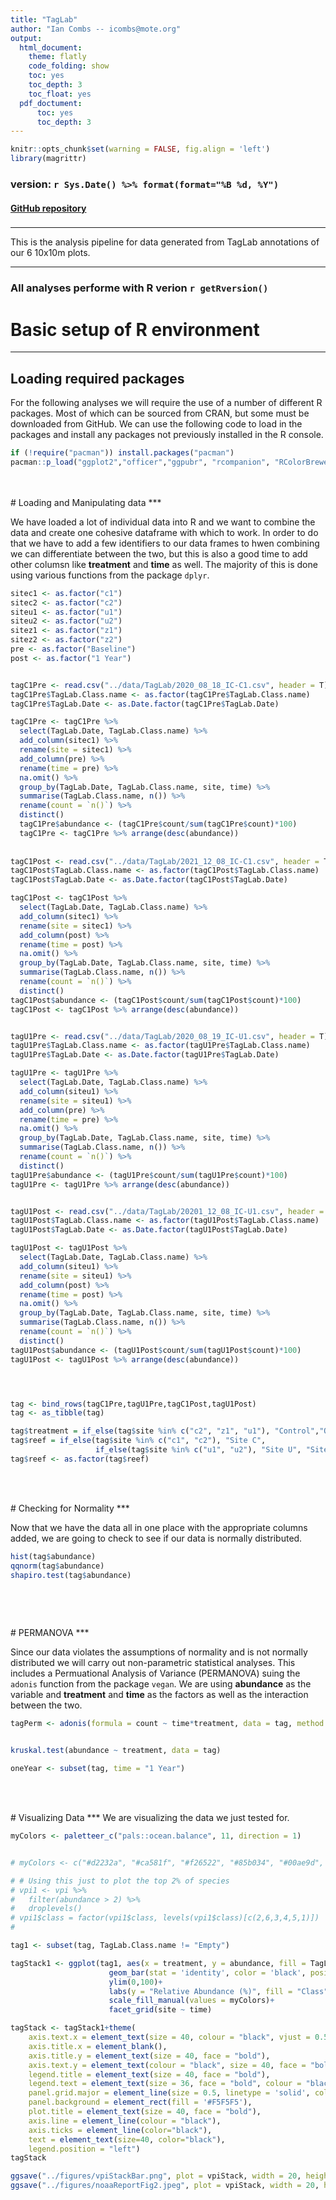 ```yaml
---
title: "TagLab"
author: "Ian Combs -- icombs@mote.org"
output:
  html_document:
    theme: flatly
    code_folding: show
    toc: yes
    toc_depth: 3
    toc_float: yes
  pdf_doctument:
      toc: yes
      toc_depth: 3
---
```


```r
knitr::opts_chunk$set(warning = FALSE, fig.align = 'left')
library(magrittr)
```

### version: `r Sys.Date() %>% format(format="%B %d, %Y")`

<!-- this is where the DOI would go  [![DOI](https://zenodo.org/badge/DOI/10.5281/zenodo.3675991.svg)](https://doi.org/10.5281/zenodo.3675991)
-->


#### [GitHub repository](https://github.com/icombs2017/photogrammetryNOAA.git){target="_blank"}

###
***
This is the analysis pipeline for data generated from TagLab annotations of our 6 10x10m plots.


***
### All analyses performe with R verion `r getRversion()`
# Basic setup of R environment
***
## Loading required packages

For the following analyses we will require the use of a number of different R packages. Most of which can be sourced from CRAN, but some must be downloaded from GitHub. We can use the following code to load in the packages and install any packages not previously installed in the R console. 

```r
if (!require("pacman")) install.packages("pacman")
pacman::p_load("ggplot2","officer","ggpubr", "rcompanion", "RColorBrewer", "patchwork", "magrittr","reshape2", "stringr", "plyr", "dplyr", "flextable", "tidyr", "tibble", "vegan")
```


<br><br>
# Loading and Manipulating data
***

We have loaded a lot of individual data into R and we want to combine the data and create one cohesive dataframe with which to work. In order to do that we have to add a few identifiers to our data frames to hwen combining we can differentiate between the two, but this is also a good time to add other columsn like **treatment** and **time** as well. The majority of this is done using various functions from the package `dplyr`. 

```r
sitec1 <- as.factor("c1")
sitec2 <- as.factor("c2")
siteu1 <- as.factor("u1")
siteu2 <- as.factor("u2")
sitez1 <- as.factor("z1")
sitez2 <- as.factor("z2")
pre <- as.factor("Baseline")
post <- as.factor("1 Year")


tagC1Pre <- read.csv("../data/TagLab/2020_08_18_IC-C1.csv", header = T)
tagC1Pre$TagLab.Class.name <- as.factor(tagC1Pre$TagLab.Class.name)
tagC1Pre$TagLab.Date <- as.Date.factor(tagC1Pre$TagLab.Date) 

tagC1Pre <- tagC1Pre %>% 
  select(TagLab.Date, TagLab.Class.name) %>% 
  add_column(sitec1) %>% 
  rename(site = sitec1) %>%
  add_column(pre) %>% 
  rename(time = pre) %>% 
  na.omit() %>%
  group_by(TagLab.Date, TagLab.Class.name, site, time) %>% 
  summarise(TagLab.Class.name, n()) %>% 
  rename(count = `n()`) %>% 
  distinct()
  tagC1Pre$abundance <- (tagC1Pre$count/sum(tagC1Pre$count)*100)
  tagC1Pre <- tagC1Pre %>% arrange(desc(abundance))
 
 
tagC1Post <- read.csv("../data/TagLab/2021_12_08_IC-C1.csv", header = T)
tagC1Post$TagLab.Class.name <- as.factor(tagC1Post$TagLab.Class.name)
tagC1Post$TagLab.Date <- as.Date.factor(tagC1Post$TagLab.Date) 

tagC1Post <- tagC1Post %>% 
  select(TagLab.Date, TagLab.Class.name) %>% 
  add_column(sitec1) %>% 
  rename(site = sitec1) %>%
  add_column(post) %>% 
  rename(time = post) %>% 
  na.omit() %>%
  group_by(TagLab.Date, TagLab.Class.name, site, time) %>% 
  summarise(TagLab.Class.name, n()) %>% 
  rename(count = `n()`) %>%
  distinct()
tagC1Post$abundance <- (tagC1Post$count/sum(tagC1Post$count)*100) 
tagC1Post <- tagC1Post %>% arrange(desc(abundance))


tagU1Pre <- read.csv("../data/TagLab/2020_08_19_IC-U1.csv", header = T)
tagU1Pre$TagLab.Class.name <- as.factor(tagU1Pre$TagLab.Class.name)
tagU1Pre$TagLab.Date <- as.Date.factor(tagU1Pre$TagLab.Date) 

tagU1Pre <- tagU1Pre %>% 
  select(TagLab.Date, TagLab.Class.name) %>% 
  add_column(siteu1) %>% 
  rename(site = siteu1) %>%
  add_column(pre) %>% 
  rename(time = pre) %>% 
  na.omit() %>%
  group_by(TagLab.Date, TagLab.Class.name, site, time) %>% 
  summarise(TagLab.Class.name, n()) %>% 
  rename(count = `n()`) %>%
  distinct()
tagU1Pre$abundance <- (tagU1Pre$count/sum(tagU1Pre$count)*100) 
tagU1Pre <- tagU1Pre %>% arrange(desc(abundance))


tagU1Post <- read.csv("../data/TagLab/20201_12_08_IC-U1.csv", header = T)
tagU1Post$TagLab.Class.name <- as.factor(tagU1Post$TagLab.Class.name)
tagU1Post$TagLab.Date <- as.Date.factor(tagU1Post$TagLab.Date) 

tagU1Post <- tagU1Post %>% 
  select(TagLab.Date, TagLab.Class.name) %>% 
  add_column(siteu1) %>% 
  rename(site = siteu1) %>%
  add_column(post) %>% 
  rename(time = post) %>% 
  na.omit() %>%
  group_by(TagLab.Date, TagLab.Class.name, site, time) %>% 
  summarise(TagLab.Class.name, n()) %>% 
  rename(count = `n()`) %>%
  distinct()
tagU1Post$abundance <- (tagU1Post$count/sum(tagU1Post$count)*100) 
tagU1Post <- tagU1Post %>% arrange(desc(abundance))




tag <- bind_rows(tagC1Pre,tagU1Pre,tagC1Post,tagU1Post)
tag <- as_tibble(tag)

tag$treatment = if_else(tag$site %in% c("c2", "z1", "u1"), "Control","Outplanted") 
tag$reef = if_else(tag$site %in% c("c1", "c2"), "Site C",
                   if_else(tag$site %in% c("u1", "u2"), "Site U", "Site Z"))
tag$reef <- as.factor(tag$reef)



```

<br><br>
# Checking for Normality
***

Now that we have the data all in one place with the appropriate columns added, we are going to check to see if our data is normally distributed. 



```r

hist(tag$abundance)
qqnorm(tag$abundance)
shapiro.test(tag$abundance)




```


<br><br>
# PERMANOVA
***

Since our data violates the assumptions of normality and is not normally distributed we will carry out non-parametric statistical analyses. This includes a Permuational Analysis of Variance (PERMANOVA) suing the `adonis` function from the package `vegan`. We are using **abundance** as the variable and **treatment** and **time** as the factors as well as the interaction between the two.

```r

tagPerm <- adonis(formula = count ~ time*treatment, data = tag, method = "euclidian", permutations = 9999)


kruskal.test(abundance ~ treatment, data = tag)

oneYear <- subset(tag, time = "1 Year")



```

<br><br>
# Visualizing Data
***
We are visualizing the data we just tested for. 

```r

myColors <- paletteer_c("pals::ocean.balance", 11, direction = 1)


# myColors <- c("#d2232a", "#ca581f", "#f26522", "#85b034", "#00ae9d", "#78779e")

# # Using this just to plot the top 2% of species
# vpi1 <- vpi %>% 
#   filter(abundance > 2) %>% 
#   droplevels()
# vpi1$class = factor(vpi1$class, levels(vpi1$class)[c(2,6,3,4,5,1)])
# 

tag1 <- subset(tag, TagLab.Class.name != "Empty")

tagStack1 <- ggplot(tag1, aes(x = treatment, y = abundance, fill = TagLab.Class.name, group = reef))+
                      geom_bar(stat = 'identity', color = 'black', position = position_stack(reverse = TRUE), alpha = 0.8)+
                      ylim(0,100)+
                      labs(y = "Relative Abundance (%)", fill = "Class", title = "Relative Species Abundance")+
                      scale_fill_manual(values = myColors)+
                      facet_grid(site ~ time)

tagStack <- tagStack1+theme(
    axis.text.x = element_text(size = 40, colour = "black", vjust = 0.5, hjust = 0.5, face= "bold"), 
    axis.title.x = element_blank(),
    axis.title.y = element_text(size = 40, face = "bold"), 
    axis.text.y = element_text(colour = "black", size = 40, face = "bold"),
    legend.title = element_text(size = 40, face = "bold"), 
    legend.text = element_text(size = 36, face = "bold", colour = "black"), 
    panel.grid.major = element_line(size = 0.5, linetype = 'solid', colour = "white"),
    panel.background = element_rect(fill = '#F5F5F5'), 
    plot.title = element_text(size = 40, face = "bold"), 
    axis.line = element_line(colour = "black"), 
    axis.ticks = element_line(color="black"), 
    text = element_text(size=40, color="black"), 
    legend.position = "left")
tagStack

ggsave("../figures/vpiStackBar.png", plot = vpiStack, width = 20, height = 15, units = 'in', dpi = 600)
ggsave("../figures/noaaReportFig2.jpeg", plot = vpiStack, width = 20, height = 15, units = "in", dpi = 600)






```


